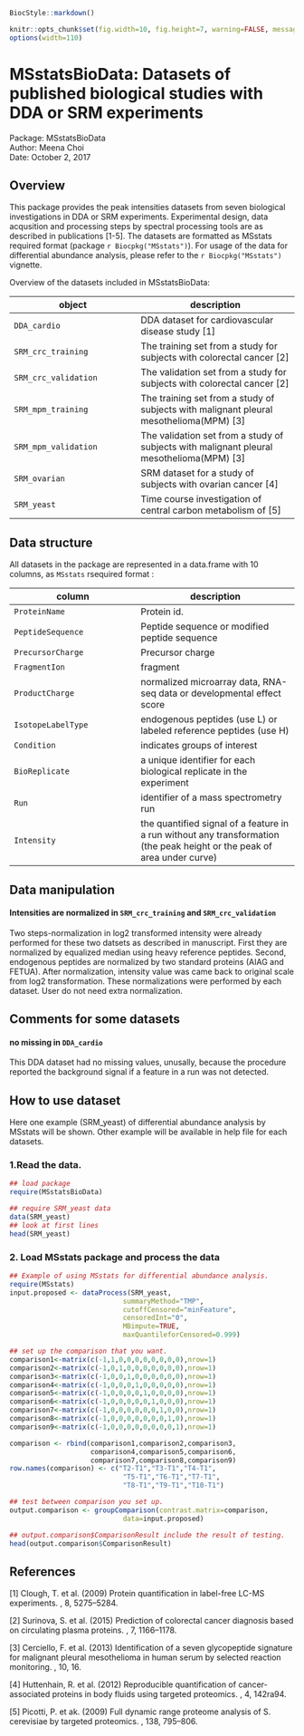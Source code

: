 
```r
BiocStyle::markdown()
```
```r
knitr::opts_chunk$set(fig.width=10, fig.height=7, warning=FALSE, message=FALSE)
options(width=110)
```

<!--
%\VignetteIndexEntry{MSstatsBioData: Datasets of published biological studies with DDA or SRM experiments}
%\VignetteEngine{knitr::knitr}
-->

# MSstatsBioData: Datasets of published biological studies with DDA or SRM experiments

Package: MSstatsBioData   
Author: Meena Choi   
Date: October 2, 2017   

## Overview
This package provides the peak intensities datasets from seven biological investigations in DDA or SRM experiments. Experimental design, data acqusition and processing steps by spectral processing tools are as described in publications [1-5]. The datasets are formatted as MSstats required format (package `r Biocpkg("MSstats")`). For usage of the data for differential abundance analysis, please refer to the `r Biocpkg("MSstats")` vignette.

Overview of the datasets included in MSstatsBioData:

object | description
-------- | ----------
`DDA_cardio` | DDA dataset for cardiovascular disease study [1]
`SRM_crc_training` | The training set from a study for subjects with colorectal cancer [2]
`SRM_crc_validation` | The validation set from a study for subjects with colorectal cancer [2]
`SRM_mpm_training` | The training set from a study of subjects with malignant pleural mesothelioma(MPM) [3]
`SRM_mpm_validation` | The validation set from a study of subjects with malignant pleural mesothelioma(MPM) [3]
`SRM_ovarian` | SRM dataset for a study of subjects with ovarian cancer [4]
`SRM_yeast` | Time course investigation of central carbon metabolism of \emph{S. cerevisiae} [5]


## Data structure
All datasets in the package are represented in a data.frame with 10 columns, as `MSstats` rsequired format : 

column | description
-------- | ----------
`ProteinName` | Protein id.
`PeptideSequence` | Peptide sequence or modified peptide sequence
`PrecursorCharge` | Precursor charge
`FragmentIon` | fragment
`ProductCharge` | normalized microarray data, RNA-seq data or developmental effect score 
`IsotopeLabelType` | endogenous peptides (use L) or labeled reference peptides (use H)
`Condition` | indicates groups of interest
`BioReplicate` | a unique identifier for each biological replicate in the experiment
`Run` | identifier of a mass spectrometry run
`Intensity` | the quantified signal of a feature in a run without any transformation (the peak height or the peak of area under curve)


## Data manipulation 

#### Intensities are normalized in `SRM_crc_training` and `SRM_crc_validation` 
Two steps-normalization in log2 transformed intensity were already performed for these two datsets as described in manuscript. First they are normalized by equalized median using heavy reference peptides. Second, endogenous peptides are normalized by two standard proteins (AIAG and FETUA). After normalization, intensity value was came back to original scale from log2 transformation. These normalizations were performed by each dataset. User do not need extra normalization.


## Comments for some datasets

#### no missing in `DDA_cardio`
This DDA dataset had no missing values, unusally, because the procedure reported the background signal if a feature in a run was not detected.


## How to use dataset

Here one example (SRM_yeast) of differential abundance analysis by MSstats will be shown. Other example will be available in help file for each datasets.

### 1.Read the data.
```r
## load package
require(MSstatsBioData)

## require SRM_yeast data
data(SRM_yeast)
## look at first lines
head(SRM_yeast)
```

### 2. Load MSstats package and process the data
```r
## Example of using MSstats for differential abundance analysis.
require(MSstats)
input.proposed <- dataProcess(SRM_yeast, 
                            summaryMethod="TMP",
                            cutoffCensored="minFeature", 
                            censoredInt="0", 
                            MBimpute=TRUE,
                            maxQuantileforCensored=0.999)
```

```r
## set up the comparison that you want.
comparison1<-matrix(c(-1,1,0,0,0,0,0,0,0,0),nrow=1)
comparison2<-matrix(c(-1,0,1,0,0,0,0,0,0,0),nrow=1)
comparison3<-matrix(c(-1,0,0,1,0,0,0,0,0,0),nrow=1)
comparison4<-matrix(c(-1,0,0,0,1,0,0,0,0,0),nrow=1)
comparison5<-matrix(c(-1,0,0,0,0,1,0,0,0,0),nrow=1)
comparison6<-matrix(c(-1,0,0,0,0,0,1,0,0,0),nrow=1)
comparison7<-matrix(c(-1,0,0,0,0,0,0,1,0,0),nrow=1)
comparison8<-matrix(c(-1,0,0,0,0,0,0,0,1,0),nrow=1)
comparison9<-matrix(c(-1,0,0,0,0,0,0,0,0,1),nrow=1)

comparison <- rbind(comparison1,comparison2,comparison3,
                    comparison4,comparison5,comparison6,
                    comparison7,comparison8,comparison9)
row.names(comparison) <- c("T2-T1","T3-T1","T4-T1",
                            "T5-T1","T6-T1","T7-T1",
                            "T8-T1","T9-T1","T10-T1")
```

```r
## test between comparison you set up.
output.comparison <- groupComparison(contrast.matrix=comparison, 
                            data=input.proposed)

## output.comparison$ComparisonResult include the result of testing.
head(output.comparison$ComparisonResult)
```


## References

[1] Clough, T. et al. (2009) Protein quantification in label-free LC-MS experiments. \emph{J. Proteome Res.}, 8, 5275–5284.

[2] Surinova, S. et al. (2015) Prediction of colorectal cancer diagnosis based on circulating plasma proteins. \emph{EMBO Mol. Med.}, 7, 1166–1178.

[3] Cerciello, F. et al. (2013) Identification of a seven glycopeptide signature for malignant pleural mesothelioma in human serum by selected reaction monitoring. \emph{Clin. Proteomics}, 10, 16.

[4] Huttenhain, R. et al. (2012) Reproducible quantification of cancer-associated proteins in body fluids using targeted proteomics. \emph{Sci. Tansl. Med.}, 4, 142ra94.

[5] Picotti, P. et ak. (2009) Full dynamic range proteome analysis of S. cerevisiae by targeted proteomics. \emph{Cell}, 138, 795–806.
